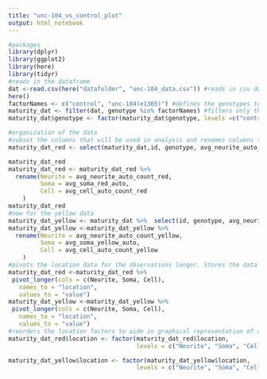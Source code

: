 ```yaml
---
title: "unc-104_vs_control_plot"
output: html_notebook
---
```



```r
#packages
library(dplyr)
library(ggplot2)
library(here)
library(tidyr)
#reads in the dataframe
dat <-read.csv(here("datafolder", "unc-104_data.csv")) #reads in csv data file
here()
factorNames <- c("control", "unc-104(e1365)") #defines the genotypes to be analyzed 
maturity_dat <- filter(dat, genotype %in% factorNames) #filters only the factors (genotypes) to be analyzed
maturity_dat$genotype <- factor(maturity_dat$genotype, levels =c("control", "unc-104(e1365)"))

```

```r
#organization of the data
#subset the columns that will be used in analysis and renames columns to more readable names
maturity_dat_red <- select(maturity_dat,id, genotype, avg_neurite_auto_count_red, avg_soma_red_auto, avg_cell_auto_count_red)

maturity_dat_red
maturity_dat_red <- maturity_dat_red %>% 
  rename(Neurite = avg_neurite_auto_count_red,
         Soma = avg_soma_red_auto,
         Cell = avg_cell_auto_count_red
    )
maturity_dat_red
#now for the yellow data
maturity_dat_yellow <- maturity_dat %>%  select(id, genotype, avg_neurite_auto_count_yellow, avg_soma_yellow_auto, avg_cell_auto_count_yellow)
maturity_dat_yellow <-maturity_dat_yellow %>% 
  rename(Neurite = avg_neurite_auto_count_yellow,
         Soma = avg_soma_yellow_auto,
         Cell = avg_cell_auto_count_yellow
    )
#pivots the location data for the observations longer. Stores the data values under values column and the old column names under a new column named location.
maturity_dat_red <-maturity_dat_red %>%
 pivot_longer(cols = c(Neurite, Soma, Cell),
   names_to = "location",
   values_to = "value")
maturity_dat_yellow <-maturity_dat_yellow %>%
 pivot_longer(cols = c(Neurite, Soma, Cell),
   names_to = "location",
   values_to = "value")
#reorders the location factors to aide in graphical representation of data
maturity_dat_red$location <- factor(maturity_dat_red$location,
                                    levels = c("Neurite", "Soma", "Cell"))

maturity_dat_yellow$location <- factor(maturity_dat_yellow$location,
                                    levels = c("Neurite", "Soma", "Cell"))

```

